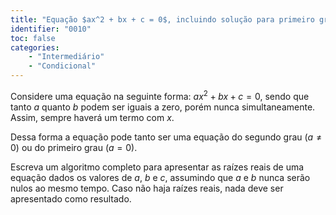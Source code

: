 ```yaml
---
title: "Equação $ax^2 + bx + c = 0$, incluindo solução para primeiro grau"
identifier: "0010"
toc: false
categories:
    - "Intermediário"
    - "Condicional"
---
```


::: {.exercicio .avalia-algoritmo}
Considere uma equação na seguinte forma: $ax^2 + bx + c = 0$, sendo que tanto $a$ quanto $b$ podem ser iguais a zero, porém nunca simultaneamente. Assim, sempre haverá um termo com $x$.

Dessa forma a equação pode tanto ser uma equação do segundo grau ($a \neq 0$) ou do primeiro grau ($a = 0$).

Escreva um algoritmo completo para apresentar as raízes reais de uma equação dados os valores de $a$, $b$ e $c$, assumindo que $a$ e $b$ nunca serão nulos ao mesmo tempo. Caso não haja raízes reais, nada deve ser apresentado como resultado.
:::
